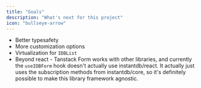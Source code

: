 ```yaml
---
title: "Goals"
description: "What's next for this project"
icon: "bullseye-arrow"
---
```


- Better typesafety
- More customization options
- Virtualization for `IDBList`
- Beyond react - Tanstack Form works with other libraries, and currently the `useIDBForm` hook doesn't actually use instantdb/react. It actually just uses the subscription methods from instantdb/core, so it's definitely possible to make this library framework agnostic.